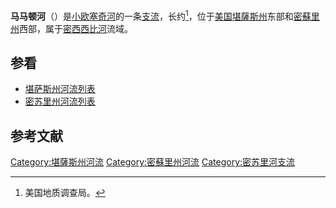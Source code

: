 {{Geobox|River
<!-- *** Heading *** -->
| name = 马马顿河<br>Marmaton River
| native_name = 
| other_name =  
| category = 
| category_hide = 1
<!-- *** Names **** --> 
| etymology = 
| nickname = 
<!-- *** Image *** -->
| image = Marmaton River.jpg
| image_caption = 马马顿河一景，位于密苏里州[[内华达_(密苏里州)|内华达]]附近
| image_size =
<!-- *** Country *** -->
| country = {{flag|United States}}
| state = {{flag|Kansas}}{{flag|Missouri}}
| region = 
| district = 
| municipality = 
| prefecture = 
| province = 
<!-- *** Family *** -->
| parent =
| tributary_left = 
| tributary_right = 
| city = 
| landmark = 
| river = 
<!-- *** River locations *** -->
| source = 
| source_location = [[堪薩斯州|堪薩斯州]][[艾倫縣_(堪薩斯州)|艾倫縣]]
| source_region = 
| source_country =
| source_elevation_imperial = 1105
| source_lat_d = 37
| source_lat_m = 56
| source_lat_s = 45
| source_lat_NS = N
| source_long_d = 95
| source_long_m = 07
| source_long_s = 51
| source_long_EW = W
| source_coordinates_note = 
| source1 = 
| source1_location = 
| source1_region = 
| source1_country =
| source1_elevation_imperial = 
| source1_lat_d = 
| source1_lat_m = 
| source1_lat_s = 
| source1_lat_NS =
| source1_long_d = 
| source1_long_m = 
| source1_long_s = 
| source1_long_EW =

| source_confluence = 
| source_confluence_location = 
| source_confluence_region = 
| source_confluence_country =
| source_confluence_elevation_imperial = 
| source_confluence_lat_d = 
| source_confluence_lat_m = 
| source_confluence_lat_s = 
| source_confluence_lat_NS = 
| source_confluence_long_d = 
| source_confluence_long_m = 
| source_confluence_long_s = 
| source_confluence_long_EW = 

| mouth = [[小欧塞奇河|小欧塞奇河]]
| mouth_location = 密蘇里州[[弗農縣_(密蘇里州)|弗農縣]]
| mouth_region = 
| mouth_country =
| mouth_elevation_imperial = 732
| mouth_lat_d = 37
| mouth_lat_m = 59
| mouth_lat_s = 57
| mouth_lat_NS = N
| mouth_long_d = 94
| mouth_long_m = 19
| mouth_long_s = 08
| mouth_long_EW = W
| mouth_coordinates_note = <ref name=GNIS>{{cite gnis | 721891 | Marmaton River | 2014-11-05}}</ref>
<!-- *** Dimensions *** -->
| length_imperial = 102 | length_orientation = 
| width_imperial = | width_orientation = 
| depth_imperial = 
| volume_imperial =
| watershed_imperial = 
| discharge_imperial = 1051
| discharge_location =  密苏里州[[内华达_(密苏里州)|内华达]]附近的[[USGS|USGS]]测量点06918060<ref>{{cite web | title = Water-Data Report 2013 - 06918060 Marmaton River near Nevada, MO | publisher = U.S. Geological Survey | url = http://wdr.water.usgs.gov/wy2013/pdfs/06918060.2013.pdf | accessdate = 2015-11-05 | archive-date = 2017-02-18 | archive-url = https://web.archive.org/web/20170218024747/https://wdr.water.usgs.gov/wy2013/pdfs/06918060.2013.pdf | dead-url = no }}</ref>
| discharge_max_imperial = 33800
| discharge_min_imperial = 0.03
<!-- *** Free fields *** -->
| free = 马马顿河-[[小欧塞奇河|小欧塞奇河]]-[[欧塞奇河|欧塞奇河]]-[[密苏里河|密苏里河]]-[[密西西比河|密西西比河]]
| free_type = 水系
| free1 = 
| free1_type = 水库
<!-- *** Maps *** -->
| map = Osagerivermap.png
| map_caption = [[欧塞奇河|欧塞奇河]]流域图
| map_background = 
| map_locator =
| map_locator_x =
| map_locator_y = 
<!-- *** Website *** --> 
| website =
| commons =
<!-- *** Footnotes *** -->
| footnotes = 
}}
'''马马顿河'''（{{lang-en|Marmaton River}}）是[[小欧塞奇河|小欧塞奇河]]的一条[[支流|支流]]，长约{{Convert|102|mi|km|adj=mid}}<ref name="NHD">美国地质调查局。 </ref>，位于[[美国|美国]][[堪薩斯州|堪薩斯州]]东部和[[密蘇里州|密蘇里州]]西部，属于[[密西西比河|密西西比河]]流域。

== 参看 ==
* [[堪萨斯州河流列表|堪萨斯州河流列表]]
* [[密苏里州河流列表|密苏里州河流列表]]

== 参考文献 ==
<div class="reflist" style="list-style-type: decimal;">
<references /></div>
[[Category:堪薩斯州河流|Category:堪薩斯州河流]]
[[Category:密蘇里州河流|Category:密蘇里州河流]]
[[Category:密苏里河支流|Category:密苏里河支流]]